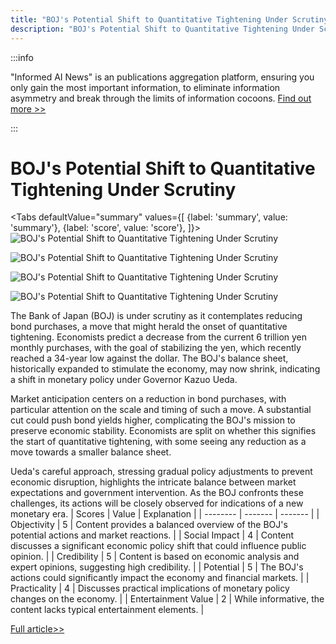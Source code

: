 ```yaml
---
title: "BOJ's Potential Shift to Quantitative Tightening Under Scrutiny"
description: "BOJ's Potential Shift to Quantitative Tightening Under Scrutiny"
---
```



:::info

"Informed AI News" is an publications aggregation platform, ensuring you only gain the most important information, to eliminate information asymmetry and break through the limits of information cocoons.  [Find out more >>](/docs/guides)

:::

# BOJ's Potential Shift to Quantitative Tightening Under Scrutiny


<Tabs
	defaultValue="summary"
	values={[
	{label: 'summary', value: 'summary'},
	{label: 'score', value: 'score'},
]}>
<TabItem value="summary">
<img
  src="https://image.informedainews.com/2024/06/Soc-2fK-1717983417-0.jpg"
  alt="BOJ's Potential Shift to Quantitative Tightening Under Scrutiny"
/>

<img
  src="https://image.informedainews.com/2024/06/Soc-fW2-1717983417-1.jpg"
  alt="BOJ's Potential Shift to Quantitative Tightening Under Scrutiny"
/>

<img
  src="https://image.informedainews.com/2024/06/Soc-fTi-1717983417-2.jpg"
  alt="BOJ's Potential Shift to Quantitative Tightening Under Scrutiny"
/>

<img
  src="https://image.informedainews.com/2024/06/Soc-bSw-1717983417-3.jpg"
  alt="BOJ's Potential Shift to Quantitative Tightening Under Scrutiny"
/>



The Bank of Japan (BOJ) is under scrutiny as it contemplates reducing bond purchases, a move that might herald the onset of quantitative tightening. Economists predict a decrease from the current 6 trillion yen monthly purchases, with the goal of stabilizing the yen, which recently reached a 34-year low against the dollar. The BOJ's balance sheet, historically expanded to stimulate the economy, may now shrink, indicating a shift in monetary policy under Governor Kazuo Ueda.

Market anticipation centers on a reduction in bond purchases, with particular attention on the scale and timing of such a move. A substantial cut could push bond yields higher, complicating the BOJ's mission to preserve economic stability. Economists are split on whether this signifies the start of quantitative tightening, with some seeing any reduction as a move towards a smaller balance sheet.

Ueda's careful approach, stressing gradual policy adjustments to prevent economic disruption, highlights the intricate balance between market expectations and government intervention. As the BOJ confronts these challenges, its actions will be closely observed for indications of a new monetary era.
</TabItem>
<TabItem value="score">
	| Scores     | Value   | Explanation |
	| -------- | ------- | ------- |
	| Objectivity  | 5    | Content provides a balanced overview of the BOJ's potential actions and market reactions.    |
	| Social Impact | 4     | Content discusses a significant economic policy shift that could influence public opinion.    |
	| Credibility    | 5    | Content is based on economic analysis and expert opinions, suggesting high credibility.    |
	| Potential    | 5    | The BOJ's actions could significantly impact the economy and financial markets.    |
	| Practicality    | 4    | Discusses practical implications of monetary policy changes on the economy.    |
	| Entertainment Value    | 2    | While informative, the content lacks typical entertainment elements.    |
</TabItem>
</Tabs>

[Full article>>](https://asia.nikkei.com/Spotlight/Market-Spotlight/Market-to-scrutinize-BOJ-for-signs-of-quantitative-tightening)
